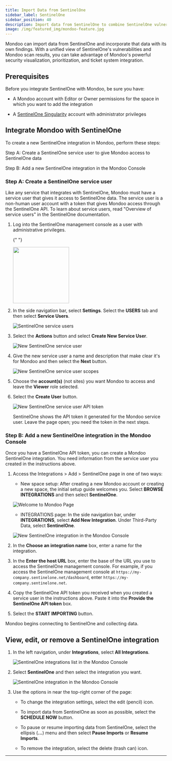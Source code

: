 ```yaml
---
title: Import Data from SentinelOne
sidebar_label: SentinelOne
sidebar_position: 40
description: Import data from SentinelOne to combine SentinelOne vulnerabilities with your Mondoo findings.
image: /img/featured_img/mondoo-feature.jpg
---
```



Mondoo can import data from SentinelOne and incorporate that data with its own findings. With a unified view of SentinelOne's vulnerabilities and Mondoo scan results, you can take advantage of Mondoo's powerful security visualization, prioritization, and ticket system integration.

## Prerequisites

Before you integrate SentinelOne with Mondoo, be sure you have:

- A Mondoo account with Editor or Owner permissions for the space in which you want to add the integration

- A [SentinelOne Singularity](https://www.sentinelone.com/platform/) account with administrator privileges

## Integrate Mondoo with SentinelOne

To create a new SentinelOne integration in Mondoo, perform these steps:

Step A: Create a SentinelOne service user to give Mondoo access to SentinelOne data

Step B: Add a new SentinelOne integration in the Mondoo Console

### Step A: Create a SentinelOne service user

Like any service that integrates with SentinelOne, Mondoo must have a service user that gives it access to SentinelOne data. The service user is a non-human user account with a token that gives Mondoo access through the SentinelOne API. To learn about service users, read "Overview of service users" in the SentinelOne documentation.

1. Log into the SentinelOne management console as a user with administrative privileges.

   {" "}

   <img src={menu} width="175" />

2. In the side navigation bar, select **Settings**. Select the **USERS** tab and then select **Service Users**.

   ![SentinelOne service users](/img/platform/infra/imports/sentinelone/service-users.png)

3. Select the **Actions** button and select **Create New Service User**.

   ![New SentinelOne service user](/img/platform/infra/imports/sentinelone/new1.png)

4. Give the new service user a name and description that make clear it's for Mondoo and then select the **Next** button.

   ![New SentinelOne service user scopes](/img/platform/infra/imports/sentinelone/new2.png)

5. Choose the **account(s)** (not sites) you want Mondoo to access and leave the **Viewer** role selected.

6. Select the **Create User** button.

   ![New SentinelOne service user API token](/img/platform/infra/imports/sentinelone/token.png)

   SentinelOne shows the API token it generated for the Mondoo service user. Leave the page open; you need the token in the next steps.

### Step B: Add a new SentinelOne integration in the Mondoo Console

Once you have a SentinelOne API token, you can create a Mondoo SentinelOne integration. You need information from the service user you created in the instructions above.

1. Access the Integrations > Add > SentinelOne page in one of two ways:

   - New space setup: After creating a new Mondoo account or creating a new space, the initial setup guide welcomes you. Select **BROWSE INTEGRATIONS** and then select **SentinelOne**.

   ![Welcome to Mondoo Page](/img/platform/start/welcome_to_mondoo.png)

   - INTEGRATIONS page: In the side navigation bar, under **INTEGRATIONS**, select **Add New Integration**. Under Third-Party Data, select **SentinelOne**.

   ![New SentinelOne integration in the Mondoo Console](/img/platform/infra/imports/sentinelone/s1-new-int.png)

2. In the **Choose an integration name** box, enter a name for the integration.

3. In the **Enter the host URL** box, enter the base of the URL you use to access the SentinelOne management console. For example, if you access the SentinelOne management console at `https://my-company.sentinelone.net/dashboard`, enter `https://my-company.sentinelone.net`.

4. Copy the SentinelOne API token you received when you created a service user in the instructions above. Paste it into the **Provide the SentinelOne API token** box.

5. Select the **START IMPORTING** button.

Mondoo begins connecting to SentinelOne and collecting data.

## View, edit, or remove a SentinelOne integration

1. In the left navigation, under **Integrations**, select **All Integrations**.

   ![SentinelOne integrations list in the Mondoo Console](/img/platform/infra/imports/sentinelone/s1-int-list.png)

2. Select **SentinelOne** and then select the integration you want.

   ![SentinelOne integration in the Mondoo Console](/img/platform/infra/imports/sentinelone/s1-view-int.png)

3. Use the options in near the top-right corner of the page:

   - To change the integration settings, select the edit (pencil) icon.

   - To import data from SentinelOne as soon as possible, select the **SCHEDULE NOW** button.

   - To pause or resume importing data from SentinelOne, select the ellipsis (**...**) menu and then select **Pause Imports** or **Resume Imports**.

   - To remove the integration, select the delete (trash can) icon.

---
